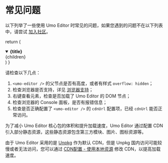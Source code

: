 # 常见问题

以下列举了一些使用 Umo Editor 时常见的问题，如果您遇到的问题不在以下列表中，请尝试 [加入社区](/docs/#加入社区)。

  return (
    <details
      open
      className="faq-box"
    >
      <summary>
        <strong className="faq-title">{title}</strong>
      </summary>
      <div className="faq-content">{children}</div>
    </details>
  )
}

<FAQBox title="我已经正确安装并配置了 Umo Editor，但是无法显示。">
请检查以下几点：

1. `<umo-editor />` 的父节点是否有高度，或者有样式 `overflow: hidden`；
2. 检查浏览器是否支持，详见 [浏览器支持](/docs/#浏览器支持)；
3. 右键查看元素，检查是否加载了 Umo Editor 的 DOM 节点；
4. 检查浏览器的 Console 面板，是否有报错信息；
5. 检查是否正确配置了 `<umo-editor />` 的 `cdnUrl` 配置项，已经 `cdnUrl` 能否正常访问。
</FAQBox>

<FAQBox title="界面显示错乱，部分样式丢失？">
为了减小 Umo Editor 核心包的体积和提升加载速度，Umo Editor 通过配置 CDN 引入部分静态资源，这些静态资源包含第三方模块、图片、图标资源等。

由于 Umo Editor 采用的是 [Unpkg](https://unpkg.com) 作为默认 CDN，但是 Unpkg 国内访问可能较慢或者无法访问，您可以通过 [CDN配置 - 使用本地资源](../options/cdn#使用本地资源) 修改 CDN，以提高加载速度。
</FAQBox>
